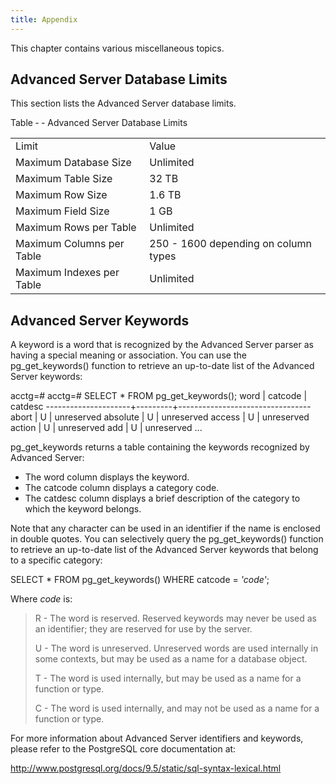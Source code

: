 ```yaml
---
title: Appendix
---
```



This chapter contains various miscellaneous topics.

## Advanced Server Database Limits

This section lists the Advanced Server database limits.

Table ‑ - Advanced Server Database Limits

|                           |                                      |
| ------------------------- | ------------------------------------ |
| Limit                     | Value                                |
| Maximum Database Size     | Unlimited                            |
| Maximum Table Size        | 32 TB                                |
| Maximum Row Size          | 1.6 TB                               |
| Maximum Field Size        | 1 GB                                 |
| Maximum Rows per Table    | Unlimited                            |
| Maximum Columns per Table | 250 - 1600 depending on column types |
| Maximum Indexes per Table | Unlimited                            |

## Advanced Server Keywords

A keyword is a word that is recognized by the Advanced Server parser as having a special meaning or association. You can use the pg\_get\_keywords() function to retrieve an up-to-date list of the Advanced Server keywords:

acctg=\#
acctg=\# SELECT \* FROM pg\_get\_keywords();
word | catcode | catdesc
\---------------------+---------+---------------------------------
abort | U | unreserved
absolute | U | unreserved
access | U | unreserved
action | U | unreserved
add | U | unreserved
...

pg\_get\_keywords returns a table containing the keywords recognized by Advanced Server:
 - The word column displays the keyword.
 - The catcode column displays a category code.
 - The catdesc column displays a brief description of the category to which the keyword belongs.

Note that any character can be used in an identifier if the name is enclosed in double quotes. You can selectively query the pg\_get\_keywords() function to retrieve an up-to-date list of the Advanced Server keywords that belong to a specific category:

SELECT \* FROM pg\_get\_keywords() WHERE catcode = *'code'*;

Where *code* is:

> R - The word is reserved. Reserved keywords may never be used as an identifier; they are reserved for use by the server.
>
> U - The word is unreserved. Unreserved words are used internally in some contexts, but may be used as a name for a database object.
>
> T - The word is used internally, but may be used as a name for a function or type.
>
> C - The word is used internally, and may not be used as a name for a function or type.

For more information about Advanced Server identifiers and keywords, please refer to the PostgreSQL core documentation at:

<http://www.postgresql.org/docs/9.5/static/sql-syntax-lexical.html>
